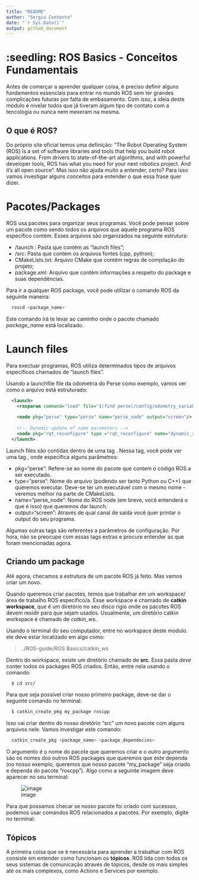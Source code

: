```yaml
---
title: "README"
author: "Sergio Contente"
date: "`r Sys.Date()`"
output: github_document
---
```


# :seedling: ROS Basics - Conceitos Fundamentais

Antes de comerçar a aprender qualquer coisa, é preciso definir alguns
fundamentos essenciais para entrar no mundo ROS sem ter grandes
complicações futuras por falta de embasamento. Com isso, a ideia deste
módulo é nivelar todos que já tiveram algum tipo de contato com a
tencologia ou nunca nem mexeram na mesma.

## O que é ROS?

Do próprio site oficial temos uma definição: “The Robot Operating
System (ROS) is a set of software libraries and tools that help you
build robot applications. From drivers to state-of-the-art algorithms,
and with powerful developer tools, ROS has what you need for your next
robotics project. And it’s all open source”. Mas isso não ajuda muito a
entender, certo? Para isso vamos investigar alguns conceitos para
entender o que essa frase quer dizer.

# Pacotes/Packages

ROS usa pacotes para organizar seus programas. Você pode pensar sobre um
pacote como sendo todos os arquivos que aquele programa ROS específico
contém. Esses arquivos são organizados na seguinte estrutura:

- /launch : Pasta que contém as “launch files”;
- /src: Pasta que contém os arquivos fontes (cpp, python);
- CMakeLists.txt: Arquivo CMake que contém regras de compilação do
  projeto;
- package.xml: Arquivo que contém informações a respeito do package e
  suas dependências.

Para ir a qualquer ROS package, você pode utilizar o comando ROS da
seguinte maneira:

``` bash
  roscd <package_name>
```

Este comando irá te levar ao caminho onde o pacote chamado
*package_name* está localizado.

# Launch files

Para exectuar programas, ROS utiliza determinados tipos de arquivos
específicos chamados de “launch files”.

Usando a launchfile file da odometria do Perse como exemplo, vamos ver
como o arquivo está estruturado:

``` xml
  <launch>
    <rosparam command="load" file="$(find perse)/config/odometry_variables.yaml"/>
  
    <node pkg="perse" type="perse" name="perse_node" output="screen"/>
  
    <!-- Dynamic update of some parameters -->
    <node pkg="rqt_reconfigure" type ="rqt_reconfigure" name="dynamic_reconfigure"    output="screen"/>
  </launch>
```

Launch files são contidas dentro de uma tag <launch>. Nessa tag, você
pode ver uma tag <node>, onde especifica alguns parâmetros:

- pkg=“perse”: Refere-se ao nome do pacote que contem o código ROS a ser
  executado.
- type=“perse”: Nome do arquivo (podendo ser tanto Python ou C++) que
  queremos executar. Deve-se ter um executável com o mesmo nome -
  veremos melhor na parte de CMakeLists.
- name=“perse_node”: Nome do ROS node (em breve, você entenderá o que é
  isso) que queremos dar launch.
- output=“screen”: Através de qual canal de saída você quer printar o
  output do seu programa.

Algumas outras tags são referentes a parâmetros de configuração. Por
hora, não se preocupe com essas tags extras e procure entender as que
foram mencionadas agora.

## Criando um package

Até agora, checamos a estrutura de um pacote ROS já feito. Mas vamos
criar um novo.

Quando queremos criar pacotes, temos que trabalhar em um
workspace/área de trabalho ROS específico/a. Esse workspace é chamado de
**catkin workspace**, que é um diretório no seu disco rígio onde os
pacotes ROS devem residir para que sejam usados. Usualmente, um
diretório catkin workspace é chamado de *catkin_ws*.

Usando o terminal do seu computador, entre no workspace deste módulo. ele deve estar localizado em algo como:

> ../ROS-guide/ROS Basics/catkin_ws

Dentro do workspace, existe um diretório chamado de **src**. Essa pasta _deve_ conter todos os packages ROS criados. Então, entre nela usando o comando:

```bash
  $ cd src/
```
Para que seja possível criar nosso primeiro package, deve-se dar o seguinte comando no terminal:
```bash
  $ catkin_create_pkg my_package roscpp
```

Isso vai criar dentro do nosso diretório "src" um novo pacote com alguns arquivos nele. Vamos investigar este comando:

```bash
  catkin_create_pkg <package_name> <package_dependecies>
```
O argumento *<package_name>* é o nome do pacote que queremos criar e o outro argumento *<package_dependencies>* são os nomes dos outros ROS packages que queremos que este dependa (no nosso exemplo, queremos que nosso pacote "my_package" seja criado e dependa do pacote "roscpp"). Algo como a seguinte imagem deve aparecer no seu terminal:

![image](./Images/creating_package.png)

Para que possamos checar se nosso pacote foi criado com sucessso, podemos usar comandos ROS relacionados a pacotes. Por exemplo, digite no terminal:

## Tópicos

A primeira coisa que se é necessária para aprender a trabalhar com ROS
consiste em entender como funcionam os **tópicos**. ROS lida com todos
os seus sistemas de comunicação através de tópicos, desde os mais
simples até os mais complexos, como Actions e Services por exemplo.
